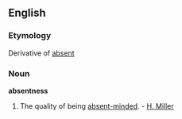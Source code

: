 ==English==

===Etymology===
Derivative of [[absent]]
===Noun===
'''absentness'''

#The quality of being [[absent-minded]]. - [[H. Miller]]
